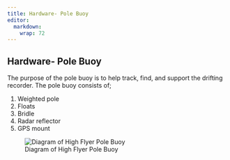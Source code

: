```yaml
---
title: Hardware- Pole Buoy
editor: 
  markdown: 
    wrap: 72
---
```


## Hardware- Pole Buoy

The purpose of the pole buoy is to help track, find, and support the
drifting recorder. The pole buoy consists of;

1.  Weighted pole
2.  Floats
3.  Bridle
4.  Radar reflector
5.  GPS mount

![Diagram of High Flyer Pole
Buoy](images/Screenshot%202022-10-26%20092651.png){fig-align="left"}
